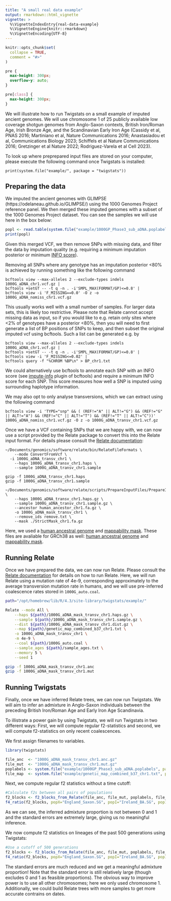```yaml
---
title: "A small real data example"
output: rmarkdown::html_vignette
vignette: >
  %\VignetteIndexEntry{real-data-example}
  %\VignetteEngine{knitr::rmarkdown}
  %\VignetteEncoding{UTF-8}
---
```


```r
knitr::opts_chunk$set(
  collapse = TRUE,
  comment = "#>"
)
```
```css
pre {
  max-height: 300px;
  overflow-y: auto;
}

pre[class] {
  max-height: 300px;
}
```

We will illustrate how to run Twigstats on a small example of imputed ancient genomes.
We will use chromosome 1 of 25 publicly available low coverage shotgun genomes from Anglo-Saxon contexts, British Iron/Roman Age, Irish Bronze Age, and the Scandinavian Early Iron Age (Cassidy et al, PNAS 2016; Martiniano et al, Nature Communications 2016; Anastasiadou et al, Communications Biology 2023; Schiffels et al Nature Communications 2016; Gretzinger et al Nature 2022; Rodriguez-Varela et al Cell 2023). 

To look up where preprepared input files are stored on your computer, please execute the following command once Twigstats is installed:
```
print(system.file("example/", package = "twigstats"))
```

## Preparing the data

We imputed the ancient genomes with GLIMPSE (https://odelaneau.github.io/GLIMPSE/) using the 1000 Genomes Project reference panel.
We then merged these imputed genomes with a subset of the 1000 Genomes Project dataset. You can see the samples we will use here in the box below:

```r
popl <- read.table(system.file("example/1000GP_Phase3_sub_aDNA.poplabels", package = "twigstats"), header = T)
print(popl)
```

Given this merged VCF, we then remove SNPs with missing data, and filter the data by imputation quality (e.g. requiring a minimum imputation posterior or minimum [INFO score](https://static-content.springer.com/esm/art%3A10.1038%2Fnrg2796/MediaObjects/41576_2010_BFnrg2796_MOESM3_ESM.pdf)).

Removing all SNPs where any genotype has an imputation posterior <80% is achieved by running something like the following command
```  
bcftools view --max-alleles 2 --exclude-types indels 1000G_aDNA_chr1.vcf.gz | 
bcftools +setGT -- -t q -n . -i'SMPL_MAX(FORMAT/GP)<=0.8' | 
bcftools view -i 'F_MISSING==0.0' -O z -o 1000G_aDNA_nomiss_chr1.vcf.gz
```
This usually works well with a small number of samples. For larger data sets, this is likely too restrictive. Please note that Relate cannot accept missing data as input, so if you would like to e.g. retain only sites where <2% of genotypes have a posterior <80%, then you will need to first generate a list of BP positions of SNPs to keep, and then subset the original imputed vcf using bcftools. Such a list can be generated e.g. by
```
bcftools view --max-alleles 2 --exclude-types indels 1000G_aDNA_chr1.vcf.gz | 
bcftools +setGT -- -t q -n . -i'SMPL_MAX(FORMAT/GP)<=0.8' | 
bcftools view -i 'F_MISSING<=0.02' | 
bcftools query -f "%CHROM %BP\n" > BP_chr1.txt
```
We could alternatively use bcftools to annotate each SNP with an INFO score (see [impute-info](https://samtools.github.io/bcftools/howtos/plugins.html) plugin of bcftools) and require a minimum INFO score for each SNP. This score measures how well a SNP is imputed using surrounding haplotype information. 

We may also opt to only analyse transversions, which we can extract using the following command
```
bcftools view -i 'TYPE="snp" && ( (REF!="A" || ALT!="G") && (REF!="G" || ALT!="A") && (REF!="C" || ALT!="T") && (REF!="T" || ALT!="C"))' 1000G_aDNA_nomiss_chr1.vcf.gz -O z -o 1000G_aDNA_transv_chr1.vcf.gz
```

Once we have a VCF containing SNPs that we are happy with, we can now use a script provided by the Relate package to convert this into the Relate input format. For details please consult the [Relate documentation](https://myersgroup.github.io/relate/):
```
~/Documents/genomics/software/relate/bin/RelateFileFormats \
    --mode ConvertFromVcf \
  -i 1000G_aDNA_transv_chr1 \
	--haps 1000G_aDNA_transv_chr1.haps \
	--sample 1000G_aDNA_transv_chr1.sample

gzip -f 1000G_aDNA_transv_chr1.haps
gzip -f 1000G_aDNA_transv_chr1.sample

~/Documents/genomics/software/relate/scripts/PrepareInputFiles/PrepareInputFiles.sh \
    --haps 1000G_aDNA_transv_chr1.haps.gz \
	--sample 1000G_aDNA_transv_chr1.sample.gz \
	--ancestor human_ancestor_chr1.fa.gz \
	-o 1000G_aDNA_mask_transv_chr1 \
	--remove_ids remove.txt \
	--mask ./StrictMask_chr1.fa.gz
```
Here, we used a [human ancestral genome](https://ftp.1000genomes.ebi.ac.uk/vol1/ftp/phase1/analysis_results/supporting/ancestral_alignments/) and [mappability mask](https://ftp.1000genomes.ebi.ac.uk/vol1/ftp/release/20130502/supporting/accessible_genome_masks/). These files are avaliable for GRCh38 as well: [human ancestral genome](https://ftp.ensembl.org/pub/release-86/fasta/ancestral_alleles/) and [mappability mask](https://ftp.1000genomes.ebi.ac.uk/vol1/ftp/data_collections/1000_genomes_project/working/20160622_genome_mask_GRCh38/).


## Running Relate

Once we have prepared the data, we can now run Relate. Please consult the [Relate documentation](https://myersgroup.github.io/relate/) for details on how to run Relate. Here, we will run Relate using a mutation rate of 4e-9, corresponding approximately to the average transversion mutation rate in humans, and we will use pre-inferred coalescence rates stored in ```1000G_auto.coal```.

```bash
path="/opt/homebrew/lib/R/4.3/site-library/twigstats/example/"

Relate --mode All \
    --haps ${path}/1000G_aDNA_mask_transv_chr1.haps.gz \
	--sample ${path}/1000G_aDNA_mask_transv_chr1.sample.gz \
	--dist ${path}/1000G_aDNA_mask_transv_chr1.dist.gz \
	--map ${path}/genetic_map_combined_b37_chr1.txt \
	-o 1000G_aDNA_mask_transv_chr1 \
	-m 4e-9 \
	--coal ${path}/1000G_auto.coal \
	--sample_ages ${path}/sample_ages.txt \
	--memory 5 \
	--seed 1

gzip -f 1000G_aDNA_mask_transv_chr1.anc
gzip -f 1000G_aDNA_mask_transv_chr1.mut
```

## Running Twigstats

Finally, once we have inferred Relate trees, we can now run Twigstats. 
We will aim to infer an admixture in Anglo-Saxon individuals between the preceding British Iron/Roman Age and Early Iron Age Scandinavia.

To illistrate a power gain by using Twigstats, we will run Twigstats in two different ways: First, we will compute regular f2-statistics and second, we will compute f2-statistics on only recent coalescences.

We first assign filenames to variables.
```r
library(twigstats)

file_anc  <- "1000G_aDNA_mask_transv_chr1.anc.gz"
file_mut  <- "1000G_aDNA_mask_transv_chr1.mut.gz"
poplabels <- system.file("example/1000GP_Phase3_sub_aDNA.poplabels", package = "twigstats")
file_map  <- system.file("example/genetic_map_combined_b37_chr1.txt", package = "twigstats")
```

Next, we compute regular f2 statistics without a time cutoff:
```r
#Calculate f2s between all pairs of populations
f2_blocks <- f2_blocks_from_Relate(file_anc, file_mut, poplabels, file_map, use_muts = T)
f4_ratio(f2_blocks, popX="England_Saxon.SG", popI="Ireland_BA.SG", pop1="Britain.IronRoman.SG", pop2="Scandinavian_Peninsula_EIA(I).SG", popO="YRI")
```
As we can see, the inferred admixture proportion is not between 0 and 1 and the standard errors are extremely large, giving us no meaningful inference.

We now compute f2 statistics on lineages of the past 500 generations using Twigstats:
```r
#Use a cutoff of 500 generations
f2_blocks <- f2_blocks_from_Relate(file_anc, file_mut, poplabels, file_map, t = 500)
f4_ratio(f2_blocks, popX="England_Saxon.SG", popI="Ireland_BA.SG", pop1="Britain.IronRoman.SG", pop2="Scandinavian_Peninsula_EIA(I).SG", popO="YRI")
```
The standard errors are much reduced and we get a meaningful admixture proportion! Note that the standard error is still relatively large (though excludes 0 and 1 as feasible proportions). The obvious way to improve power is to use all other chromosomes; here we only used chromosome 1. Additionally, we could build Relate trees with more samples to get more accurate contrains on dates.

